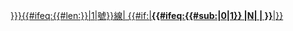 <includeonly>[[過海隧道巴士{{{1|}}}{{#ifeq:{{#len:{{{1|}}}}}|1|號}}線|<!--
-->{{#if:{{{2|}}}|'''{{#ifeq:{{#sub:{{{1|}}}|0|1}}
|N|<!--通宵-->{{fontcolor|white|black|{{{1}}}}}|<!--日間-->{{fontcolor|black|{{{1}}}}}}}'''|{{{1|}}}}}<!---->]]</includeonly><noinclude>